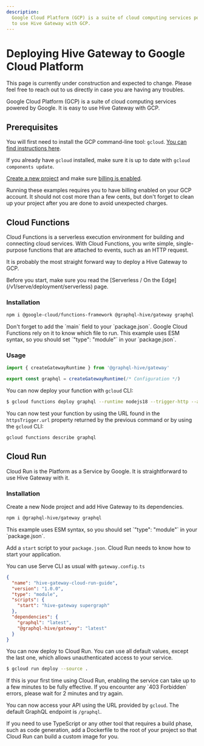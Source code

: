 ```yaml
---
description:
  Google Cloud Platform (GCP) is a suite of cloud computing services powered by Google. It is easy
  to use Hive Gateway with GCP.
---
```



# Deploying Hive Gateway to Google Cloud Platform

<Callout>
  This page is currently under construction and expected to change. Please feel free to reach out to
  us directly in case you are having any troubles.
</Callout>

Google Cloud Platform (GCP) is a suite of cloud computing services powered by Google. It is easy to
use Hive Gateway with GCP.

## Prerequisites

You will first need to install the GCP command-line tool: `gcloud`.
[You can find instructions here](https://cloud.google.com/sdk/docs/install).

If you already have `gcloud` installed, make sure it is up to date with `gcloud components update`.

[Create a new project](https://cloud.google.com/resource-manager/docs/creating-managing-projects)
and make sure
[billing is enabled](https://cloud.google.com/billing/docs/how-to/verify-billing-enabled).

<Callout type="warning">
  Running these examples requires you to have billing enabled on your GCP account. It should not
  cost more than a few cents, but don't forget to clean up your project after you are done to avoid
  unexpected charges.
</Callout>

## Cloud Functions

Cloud Functions is a serverless execution environment for building and connecting cloud services.
With Cloud Functions, you write simple, single-purpose functions that are attached to events, such
as an HTTP request.

It is probably the most straight forward way to deploy a Hive Gateway to GCP.

<Callout>
  Before you start, make sure you read the [Serverless / On the
  Edge](/v1/serve/deployment/serverless) page.
</Callout>

### Installation

```sh npm2yarn
npm i @google-cloud/functions-framework @graphql-hive/gateway graphql
```

<Callout type="info">
  Don't forget to add the `main` field to your `package.json`. Google Cloud Functions rely on it to
  know which file to run.
</Callout>

<Callout type="info">
  This example uses ESM syntax, so you should set `"type": "module"` in your `package.json`.
</Callout>

### Usage

```js filename=index.js
import { createGatewayRuntime } from '@graphql-hive/gateway'

export const graphql = createGatewayRuntime(/* Configuration */)
```

You can now deploy your function with `gcloud` CLI:

```bash
$ gcloud functions deploy graphql --runtime nodejs18 --trigger-http --allow-unauthenticated
```

You can now test your function by using the URL found in the `httpsTrigger.url` property returned by
the previous command or by using the `gcloud` CLI:

```bash
gcloud functions describe graphql
```

## Cloud Run

Cloud Run is the Platform as a Service by Google. It is straightforward to use Hive Gateway with it.

### Installation

Create a new Node project and add Hive Gateway to its dependencies.

```sh npm2yarn
npm i @graphql-hive/gateway graphql
```

<Callout type="info">
  This example uses ESM syntax, so you should set `"type": "module"` in your `package.json`.
</Callout>

Add a `start` script to your `package.json`. Cloud Run needs to know how to start your application.

<Callout>You can use Serve CLI as usual with `gateway.config.ts`</Callout>

```json
{
  "name": "hive-gateway-cloud-run-guide",
  "version": "1.0.0",
  "type": "module",
  "scripts": {
    "start": "hive-gateway supergraph"
  },
  "dependencies": {
    "graphql": "latest",
    "@graphql-hive/gateway": "latest"
  }
}
```

You can now deploy to Cloud Run. You can use all default values, except the last one, which allows
unauthenticated access to your service.

```bash
$ gcloud run deploy --source .
```

<Callout type="info">
  If this is your first time using Cloud Run, enabling the service can take up to a few minutes to
  be fully effective. If you encounter any `403 Forbidden` errors, please wait for 2 minutes and try
  again.
</Callout>

You can now access your API using the URL provided by `gcloud`. The default GraphQL endpoint is
`/graphql`.

If you need to use TypeScript or any other tool that requires a build phase, such as code
generation, add a Dockerfile to the root of your project so that Cloud Run can build a custom image
for you.
